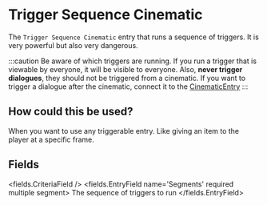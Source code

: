 
# Trigger Sequence Cinematic 

The `Trigger Sequence Cinematic` entry that runs a sequence of triggers. It is very powerful but also very dangerous.

:::caution
Be aware of which triggers are running. If you run a trigger that is viewable by everyone, it will be visible to everyone.
Also, **never trigger dialogues**, they should not be triggered from a cinematic.
If you want to trigger a dialogue after the cinematic, connect it to the [CinematicEntry](../action/cinematic.mdx)
:::

## How could this be used?
When you want to use any triggerable entry. Like giving an item to the player at a specific frame.


## Fields

<fields.CriteriaField />
<fields.EntryField name='Segments' required multiple segment>
     The sequence of triggers to run
</fields.EntryField>
